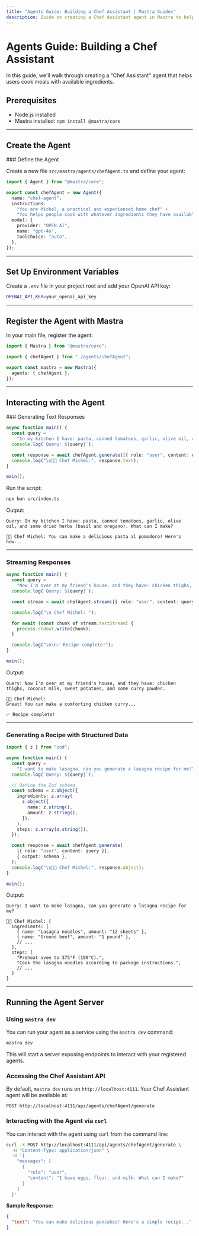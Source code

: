```yaml
---
title: "Agents Guide: Building a Chef Assistant | Mastra Guides"
description: Guide on creating a Chef Assistant agent in Mastra to help users cook meals with available ingredients.
---
```



# Agents Guide: Building a Chef Assistant

In this guide, we'll walk through creating a "Chef Assistant" agent that helps users cook meals with available ingredients.

<YouTube id="_tZhOqHCrF0" />

## Prerequisites

- Node.js installed
- Mastra installed: `npm install @mastra/core`

---

## Create the Agent

<Steps>
### Define the Agent

Create a new file `src/mastra/agents/chefAgent.ts` and define your agent:

```ts copy filename="src/mastra/agents/chefAgent.ts"
import { Agent } from "@mastra/core";

export const chefAgent = new Agent({
  name: "chef-agent",
  instructions:
    "You are Michel, a practical and experienced home chef" +
    "You helps people cook with whatever ingredients they have available.",
  model: {
    provider: "OPEN_AI",
    name: "gpt-4o",
    toolChoice: "auto",
  },
});
```

---

## Set Up Environment Variables

Create a `.env` file in your project root and add your OpenAI API key:

```bash filename=".env" copy
OPENAI_API_KEY=your_openai_api_key
```

---

## Register the Agent with Mastra

In your main file, register the agent:

```ts copy filename="src/mastra/index.ts"
import { Mastra } from "@mastra/core";

import { chefAgent } from "./agents/chefAgent";

export const mastra = new Mastra({
  agents: { chefAgent },
});
```

---

</Steps >

## Interacting with the Agent

<Steps>
### Generating Text Responses

```ts copy filename="src/index.ts"
async function main() {
  const query =
    "In my kitchen I have: pasta, canned tomatoes, garlic, olive oil, and some dried herbs (basil and oregano). What can I make?";
  console.log(`Query: ${query}`);

  const response = await chefAgent.generate([{ role: "user", content: query }]);
  console.log("\n👨‍🍳 Chef Michel:", response.text);
}

main();
```

Run the script:

```bash copy
npx bun src/index.ts
```

Output:

```
Query: In my kitchen I have: pasta, canned tomatoes, garlic, olive oil, and some dried herbs (basil and oregano). What can I make?

👨‍🍳 Chef Michel: You can make a delicious pasta al pomodoro! Here's how...
```

---

### Streaming Responses

```ts copy filename="src/index.ts"
async function main() {
  const query =
    "Now I'm over at my friend's house, and they have: chicken thighs, coconut milk, sweet potatoes, and some curry powder.";
  console.log(`Query: ${query}`);

  const stream = await chefAgent.stream([{ role: "user", content: query }]);

  console.log("\n Chef Michel: ");

  for await (const chunk of stream.textStream) {
    process.stdout.write(chunk);
  }

  console.log("\n\n✅ Recipe complete!");
}

main();
```

Output:

```
Query: Now I'm over at my friend's house, and they have: chicken thighs, coconut milk, sweet potatoes, and some curry powder.

👨‍🍳 Chef Michel:
Great! You can make a comforting chicken curry...

✅ Recipe complete!
```

---

### Generating a Recipe with Structured Data

```ts copy filename="src/index.ts"
import { z } from "zod";

async function main() {
  const query =
    "I want to make lasagna, can you generate a lasagna recipe for me?";
  console.log(`Query: ${query}`);

  // Define the Zod schema
  const schema = z.object({
    ingredients: z.array(
      z.object({
        name: z.string(),
        amount: z.string(),
      }),
    ),
    steps: z.array(z.string()),
  });

  const response = await chefAgent.generate(
    [{ role: "user", content: query }],
    { output: schema },
  );
  console.log("\n👨‍🍳 Chef Michel:", response.object);
}

main();
```

Output:

```
Query: I want to make lasagna, can you generate a lasagna recipe for me?

👨‍🍳 Chef Michel: {
  ingredients: [
    { name: "Lasagna noodles", amount: "12 sheets" },
    { name: "Ground beef", amount: "1 pound" },
    // ...
  ],
  steps: [
    "Preheat oven to 375°F (190°C).",
    "Cook the lasagna noodles according to package instructions.",
    // ...
  ]
}
```

---

</Steps >

## Running the Agent Server

<Steps>

### Using `mastra dev`

You can run your agent as a service using the `mastra dev` command:

```bash copy
mastra dev
```

This will start a server exposing endpoints to interact with your registered agents.

### Accessing the Chef Assistant API

By default, `mastra dev` runs on `http://localhost:4111`. Your Chef Assistant agent will be available at:

```
POST http://localhost:4111/api/agents/chefAgent/generate
```

### Interacting with the Agent via `curl`

You can interact with the agent using `curl` from the command line:

```bash copy
curl -X POST http://localhost:4111/api/agents/chefAgent/generate \
  -H "Content-Type: application/json" \
  -d '{
    "messages": [
      {
        "role": "user",
        "content": "I have eggs, flour, and milk. What can I make?"
      }
    ]
  }'
```

**Sample Response:**

```json
{
  "text": "You can make delicious pancakes! Here's a simple recipe..."
}
```

</Steps>
